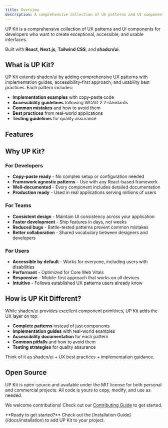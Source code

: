 ```yaml
---
title: Overview
description: A comprehensive collection of UX patterns and UI components for developers
---
```



UP Kit is a comprehensive collection of UX patterns and UI components for developers who want to create exceptional, accessible, and usable interfaces.

Built with **React**, **Next.js**, **Tailwind CSS**, and **shadcn/ui**.

## What is UP Kit?

UP Kit extends shadcn/ui by adding comprehensive UX patterns with implementation guides, accessibility-first approach, and usability best practices. Each pattern includes:

- **Implementation examples** with copy-paste code
- **Accessibility guidelines** following WCAG 2.2 standards
- **Common mistakes** and how to avoid them
- **Best practices** from real-world applications
- **Testing guidelines** for quality assurance

## Features

<Cards>
  <Card
    title="Getting Started"
    description="Install UP Kit and add your first component to your project"
    href="/docs/installation"
  />
  <Card
    title="CLI Tool"
    description="Use the UP Kit CLI to add components and patterns to your project"
    href="/docs/cli"
  />
  <Card
    title="Built on shadcn/ui"
    description="Extends shadcn/ui with UX patterns and accessibility best practices"
    href="https://ui.shadcn.com"
  />
  <Card
    title="Open Source"
    description="MIT licensed - copy, modify, and use in your projects"
    href="https://github.com/thedaviddias/ux-patterns-for-developers"
  />
</Cards>

## Why UP Kit?

### For Developers

- **Copy-paste ready** - No complex setup or configuration needed
- **Framework agnostic patterns** - Use with any React-based framework
- **Well-documented** - Every component includes detailed documentation
- **Production ready** - Used in real applications serving millions of users

### For Teams

- **Consistent design** - Maintain UI consistency across your application
- **Faster development** - Ship features in days, not weeks
- **Reduced bugs** - Battle-tested patterns prevent common mistakes
- **Better collaboration** - Shared vocabulary between designers and developers

### For Users

- **Accessible by default** - Works for everyone, including users with disabilities
- **Performant** - Optimized for Core Web Vitals
- **Responsive** - Mobile-first approach that works on all devices
- **Intuitive** - Follows established UX patterns users already know

## How is UP Kit Different?

While shadcn/ui provides excellent component primitives, UP Kit adds the UX layer on top:

- **Complete patterns** instead of just components
- **Implementation guides** with real-world examples
- **Accessibility documentation** for each pattern
- **Common pitfalls** and how to avoid them
- **Testing strategies** for quality assurance

Think of it as shadcn/ui + UX best practices + implementation guidance.

## Open Source

UP Kit is open-source and available under the MIT license for both personal and commercial projects. All code is yours to copy, modify, and use as needed.

We welcome contributions! Check out our [Contributing Guide](https://github.com/thedaviddias/ux-patterns-for-developers/blob/main/.github/CONTRIBUTING.md) to get started.

<Callout>
  **Ready to get started?** Check out the [Installation Guide](/docs/installation) to add UP Kit to your project.
</Callout>
